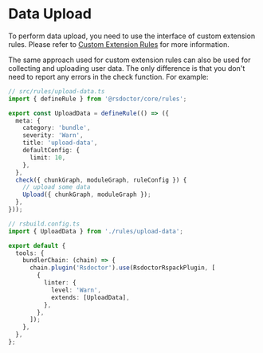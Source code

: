 # Data Upload

To perform data upload, you need to use the interface of custom extension rules. Please refer to [Custom Extension Rules](./rule-custom) for more information.

The same approach used for custom extension rules can also be used for collecting and uploading user data. The only difference is that you don't need to report any errors in the check function. For example:

```ts
// src/rules/upload-data.ts
import { defineRule } from '@rsdoctor/core/rules';

export const UploadData = defineRule(() => ({
  meta: {
    category: 'bundle',
    severity: 'Warn',
    title: 'upload-data',
    defaultConfig: {
      limit: 10,
    },
  },
  check({ chunkGraph, moduleGraph, ruleConfig }) {
    // upload some data
    Upload({ chunkGraph, moduleGraph });
  },
}));
```

```ts
// rsbuild.config.ts
import { UploadData } from './rules/upload-data';

export default {
  tools: {
    bundlerChain: (chain) => {
      chain.plugin('Rsdoctor').use(RsdoctorRspackPlugin, [
        {
          linter: {
            level: 'Warn',
            extends: [UploadData],
          },
        },
      ]);
    },
  },
};
```
